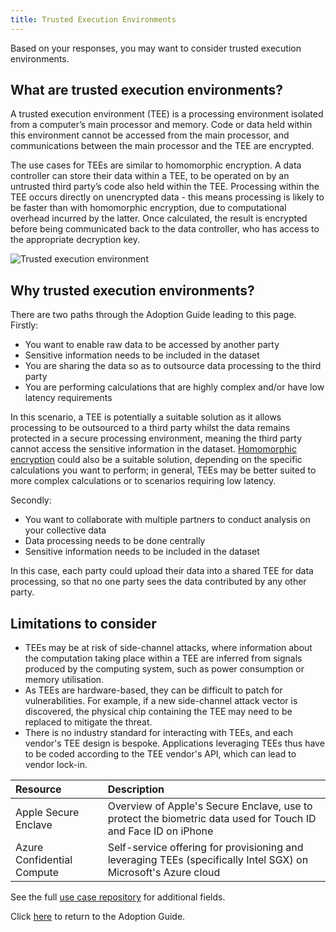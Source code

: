 ```yaml
---
title: Trusted Execution Environments
---
```



Based on your responses, you may want to consider trusted execution environments.

## What are trusted execution environments?

A trusted execution environment (TEE) is a processing environment isolated from a computer’s main processor and memory. Code or data held within this environment cannot be accessed from the main processor, and communications between the main processor and the TEE are encrypted.

The use cases for TEEs are similar to homomorphic encryption. A data controller can store their data within a TEE, to be operated on by an untrusted third party’s code also held within the TEE. Processing within the TEE occurs directly on unencrypted data - this means processing is likely to be faster than with homomorphic encryption, due to computational overhead incurred by the latter. Once calculated, the result is encrypted before being communicated back to the data controller, who has access to the appropriate decryption key.

![Trusted execution environment](../images/tee.png)

## Why trusted execution environments?

There are two paths through the Adoption Guide leading to this page. Firstly:

- You want to enable raw data to be accessed by another party
- Sensitive information needs to be included in the dataset
- You are sharing the data so as to outsource data processing to the third party
- You are performing calculations that are highly complex and/or have low latency requirements

In this scenario, a TEE is potentially a suitable solution as it allows processing to be outsourced to a third party whilst the data remains protected in a secure processing environment, meaning the third party cannot access the sensitive information in the dataset. [Homomorphic encryption](/adoption-guide/homomorphic-encryption) could also be a suitable solution, depending on the specific calculations you want to perform; in general, TEEs may be better suited to more complex calculations or to scenarios requiring low latency.

Secondly:

- You want to collaborate with multiple partners to conduct analysis on your collective data
- Data processing needs to be done centrally
- Sensitive information needs to be included in the dataset

In this case, each party could upload their data into a shared TEE for data processing, so that no one party sees the data contributed by any other party.

## Limitations to consider

- TEEs may be at risk of side-channel attacks, where information about the computation taking place within a TEE are inferred from signals produced by the computing system, such as power consumption or memory utilisation.
- As TEEs are hardware-based, they can be difficult to patch for vulnerabilities. For example, if a new side-channel attack vector is discovered, the physical chip containing the TEE may need to be replaced to mitigate the threat.
- There is no industry standard for interacting with TEEs, and each vendor's TEE design is bespoke. Applications leveraging TEEs thus have to be coded according to the TEE vendor's API, which can lead to vendor lock-in.

<Collapse label="Technical resources">

| Resource                                                                                                                         | Description                                                                                                    |
| :------------------------------------------------------------------------------------------------------------------------------- | :------------------------------------------------------------------------------------------------------------- |
| <OutboundLink href="https://support.apple.com/en-gb/guide/security/sec59b0b31ff/web">Apple Secure Enclave</OutboundLink>         | Overview of Apple's Secure Enclave, use to protect the biometric data used for Touch ID and Face ID on iPhone  |
| <OutboundLink href="https://azure.microsoft.com/en-us/solutions/confidential-compute/">Azure Confidential Compute</OutboundLink> | Self-service offering for provisioning and leveraging TEEs (specifically Intel SGX) on Microsoft's Azure cloud |

</Collapse>

<Collapse label="Use Cases">
  See the full <a href="/repository">use case repository</a> for additional
  fields.
  <AdoptionGuideRepositoryTable pet="tee" />
</Collapse>

Click [here](/adoption-guide) to return to the Adoption Guide.
